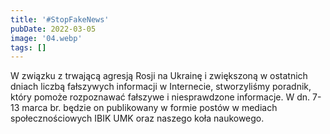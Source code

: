 ```yaml
---
title: '#StopFakeNews'
pubDate: 2022-03-05
image: '04.webp'
tags: []
---
```


W związku z trwającą agresją Rosji na Ukrainę i zwiększoną w ostatnich dniach liczbą fałszywych informacji w Internecie, stworzyliśmy poradnik, który pomoże rozpoznawać fałszywe i niesprawdzone informacje. W dn. 7-13 marca br. będzie on publikowany w formie postów w mediach społecznościowych IBIK UMK oraz naszego koła naukowego.
